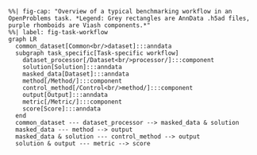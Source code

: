 ```mermaid
%%| fig-cap: "Overview of a typical benchmarking workflow in an OpenProblems task. *Legend: Grey rectangles are AnnData .h5ad files, purple rhomboids are Viash components.*"
%%| label: fig-task-workflow
graph LR
  common_dataset[Common<br/>dataset]:::anndata
  subgraph task_specific[Task-specific workflow]
    dataset_processor[/Dataset<br/>processor/]:::component
    solution[Solution]:::anndata
    masked_data[Dataset]:::anndata
    method[/Method/]:::component
    control_method[/Control<br/>method/]:::component
    output[Output]:::anndata
    metric[/Metric/]:::component
    score[Score]:::anndata
  end
  common_dataset --- dataset_processor --> masked_data & solution
  masked_data --- method --> output
  masked_data & solution --- control_method --> output
  solution & output --- metric --> score
```